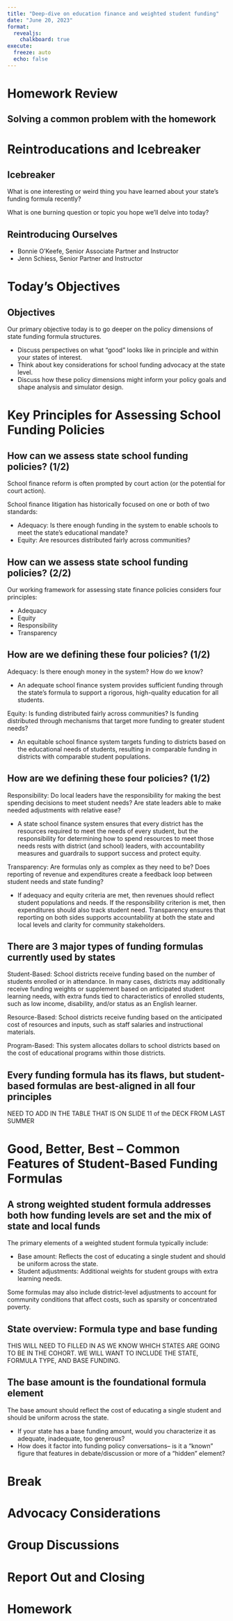 ```yaml
---
title: "Deep-dive on education finance and weighted student funding"
date: "June 20, 2023"
format: 
  revealjs:
    chalkboard: true
execute:
  freeze: auto
  echo: false
---
```


# Homework Review

## Solving a common problem with the homework

# Reintroducations and Icebreaker 

## Icebreaker 

What is one interesting or weird thing you have learned about your state's funding formula recently? 

What is one burning question or topic you hope we’ll delve into today?

## Reintroducing Ourselves 

- Bonnie O'Keefe, Senior Associate Partner and Instructor 
- Jenn Schiess, Senior Partner and Instructor 

# Today's Objectives 

## Objectives 

Our primary objective today is to go deeper on the policy dimensions of state funding formula structures. 

- Discuss perspectives on what “good” looks like in principle and within your states of interest.
- Think about key considerations for school funding advocacy at the state level.
- Discuss how these policy dimensions might inform your policy goals and shape analysis and simulator design.

# Key Principles for Assessing School Funding Policies 

## How can we assess state school funding policies? (1/2)

School finance reform is often prompted by court action (or the potential for court action).

School finance litigation has historically focused on one or both of two standards: 

- Adequacy: Is there enough funding in the system to enable schools to meet the state's educational mandate? 
- Equity: Are resources distributed fairly across communities? 

## How can we assess state school funding policies? (2/2)

Our working framework for assessing state finance policies considers four principles: 

- Adequacy 
- Equity 
- Responsibility 
- Transparency 

## How are we defining these four policies? (1/2)

Adequacy: Is there enough money in the system? How do we know? 

- An adequate school finance system provides sufficient funding through the state’s formula to support a rigorous, high-quality education for all students. 

Equity: Is funding distributed fairly across communities? Is funding distributed through mechanisms that target more funding to greater student needs?

- An equitable school finance system targets funding to districts based on the educational needs of students, resulting in comparable funding in districts with comparable student populations.

## How are we defining these four policies? (1/2)

Responsibility: Do local leaders have the responsibility for making the best spending decisions to meet student needs? Are state leaders able to make needed adjustments with relative ease?

- A state school finance system ensures that every district has the resources required to meet the needs of every student, but the responsibility for determining how to spend resources to meet those needs rests with district (and school) leaders, with accountability measures and guardrails to support success and protect equity.

Transparency: Are formulas only as complex as they need to be? Does reporting of revenue and expenditures create a feedback loop between student needs and state funding?

- If adequacy and equity criteria are met, then revenues should reflect student populations and needs. If the responsibility criterion is met, then expenditures should also track student need. Transparency ensures that reporting on both sides supports accountability at both the state and local levels and clarity for community stakeholders.

## There are 3 major types of funding formulas currently used by states 

Student-Based: School districts receive funding based on the number of students enrolled or in attendance. In many cases, districts may additionally receive funding weights or supplement based on anticipated student learning needs, with extra funds tied to characteristics of enrolled students, such as low income, disability, and/or status as an English learner.

Resource-Based: School districts receive funding based on the anticipated cost of resources and inputs, such as staff salaries and instructional materials. 

Program-Based: This system allocates dollars to school districts based on the cost of educational programs within those districts. 

## Every funding formula has its flaws, but student-based formulas are best-aligned in all four principles 

NEED TO ADD IN THE TABLE THAT IS ON SLIDE 11 of the DECK FROM LAST SUMMER 

# Good, Better, Best -- Common Features of Student-Based Funding Formulas 

## A strong weighted student formula addresses both how funding levels are set and the mix of state and local funds

The primary elements of a weighted student formula typically include: 

- Base amount: Reflects the cost of educating a single student and should be uniform across the state. 
- Student adjustments: Additional weights for student groups with extra learning needs. 

Some formulas may also include district-level adjustments to account for community conditions that affect costs, such as sparsity or concentrated poverty. 

## State overview: Formula type and base funding 

THIS WILL NEED TO FILLED IN AS WE KNOW WHICH STATES ARE GOING TO BE IN THE COHORT. WE WILL WANT TO INCLUDE THE STATE, FORMULA TYPE, AND BASE FUNDING. 

## The base amount is the foundational formula element 

The base amount should reflect the cost of educating a single student and should be uniform across the state. 

- If your state has a base funding amount, would you characterize it as adequate, inadequate, too generous?
- How does it factor into funding policy conversations-- is it a “known” figure that features in debate/discussion or more of a “hidden” element?

# Break 

# Advocacy Considerations 

# Group Discussions

# Report Out and Closing

# Homework 


